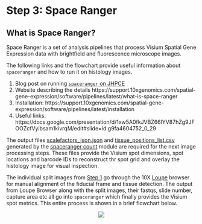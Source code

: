 # Step 3: Space Ranger

## What is Space Ranger? {-}
Space Ranger is a set of analysis pipelines that process Visium Spatial Gene Expression data with brightfield and fluorescence microscope images. 

The following links and the flowchart provide useful information about `spaceranger` and how to run it on histology images. 

1. Blog post on running [`spaceranger` on JHPCE](http://research.libd.org/rstatsclub/2020/10/20/using-space-ranger-at-jhpce/#.YBpZO2QzYq0)  
2. Website describing the details https://support.10xgenomics.com/spatial-gene-expression/software/pipelines/latest/what-is-space-ranger  
3. Installation: https://support.10xgenomics.com/spatial-gene-expression/software/pipelines/latest/installation  
4. Useful links: https://docs.google.com/presentation/d/1xw5A0fkJVBZ66lYV87hZg9JFOOZcfVyibsam1kivrqM/edit#slide=id.g9fa4604752_0_29

The output files [scalefactors_json.json](https://github.com/LieberInstitute/VistoSeg/blob/main/pipeline_outputs/spotspotcheck/scalefactors_json.json) and [tissue_positions_list.csv](https://github.com/LieberInstitute/VistoSeg/blob/main/pipeline_outputs/spotspotcheck/tissue_positions_list.csv) generated by the [spaceranger count](https://support.10xgenomics.com/spatial-gene-expression/software/pipelines/latest/using/count) module are required for the next image processing steps. These files provide the Visium spot dimensions, spot locations and barcode IDs to reconstruct thr spot grid and overlay the histology image for visual inspection.

The individual split images from [Step 1](http://research.libd.org/VistoSeg/step-1-split-visium-histology-whole-slide-image-into-individual-capture-area-images.html) go through the 10X [Loupe](https://support.10xgenomics.com/spatial-gene-expression/software/visualization/latest/alignment) browser for manual alignment of the fiducial frame and tissue detection. The output from Loupe Browser along with the split images, their fastqs, slide number, capture area etc all go into `spaceranger` which finally provides the Visium spot metrics. This entire process is shown in a brief flowchart below.

<center>
![](images/spaceranger.png) 
</center>

